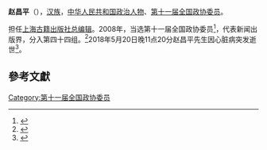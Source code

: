 '''赵昌平'''（{{bd|1945年||2018年||catIdx=Zhao}}），[[汉族|汉族]]，[[中华人民共和国|中华人民共和国]][[政治人物|政治人物]]、[[第十一届全国政协委员|第十一届全国政协委员]]。

担任[[上海古籍出版社|上海古籍出版社]][[总编辑|总编辑]]。2008年，当选第十一届全国政协委员<ref>{{cite news|title=第十一届全国政协委员名单|url=http://www.indaa.com.cn/zt/2009qglh/zxzs/200903/t20090303_127573.html|accessdate=2013-04-09|newspaper=新华社北京1月25日电 中国人民政治协商会议第十一届全国委员会委员名单(共2237人，2008年1月25日政协第十届全国委员会常务委员会第二十次会议通过)|date=2008年1月25日|deadurl=yes|archiveurl=https://web.archive.org/web/20130928014403/http://www.indaa.com.cn/zt/2009qglh/zxzs/200903/t20090303_127573.html|archivedate=2013年9月28日}}</ref>，代表新闻出版界，分入第四十四组。<ref>{{cite news|title=全国政协信息-赵昌平|url=http://www.cppcc.gov.cn/CMS/wylibary/showJcwyxtInfoWylibary.action?tabJcwyxt.guid=11W0015200&wytype=wjwy|accessdate=2013-04-11|newspaper=全国政协委员会|archive-date=2018-05-22|archive-url=https://web.archive.org/web/20180522111310/http://www.cppcc.gov.cn/CMS/wylibary/showJcwyxtInfoWylibary.action?tabJcwyxt.guid=11W0015200&wytype=wjwy|dead-url=no}}</ref>2018年5月20日晚11点20分赵昌平先生因心脏病突发逝世<ref>{{cite web |title=上海古籍出版社原总编辑、出版人赵昌平去世 |url=https://www.thepaper.cn/newsDetail_forward_2142130 |website=澎湃新闻 |accessdate=2018-06-03 |date=2018-05-21 |archive-date=2018-11-27 |archive-url=https://web.archive.org/web/20181127110539/https://www.thepaper.cn/newsDetail_forward_2142130 |dead-url=no }}</ref>。

==參考文獻==
{{reflist}}
{{中国政治人物小作品}}

[[Category:第十一届全国政协委员|Category:第十一届全国政协委员]]